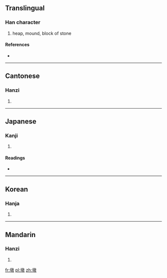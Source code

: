 ==Translingual==

===Han character===
{{Han char|rn=32|rad=土|as=12|sn=15|four=4814<sub>7</sub>|canj=土卜木大 (GYDK)}}

# heap, mound, block of stone

====References====
* {{Han ref|kx=0239.010|dkj=05470|dj=0478.030|hdz=10488.190|uh=58A9|ud=22697|bh=BC5B|bd=48219}}

----

==Cantonese==

===Hanzi===
{{yue-hanzi|jyut=|y=dan2, deun1}}

# {{defn|Cantonese|sort=土12}}

----

==Japanese==

===Kanji===
{{ja-kanji|grade=|rs=土12}}

# {{defn|Japanese|sort=土12}}

====Readings====
* {{ja-readings|on=[[とん]] (ton)|kun=}}

----

==Korean==

===Hanja===
{{ko-hanja|hangeul=돈|rv=don|mr=ton}}

# {{defn|Korean|sort=土12}}

----

==Mandarin==

===Hanzi===
{{cmn-hanzi|pin=[[dūn]] ([[dun1]])|wg=tun<sup>1</sup>}}

# {{defn|Mandarin|sort=土12}}

[[fr:墩]]
[[pl:墩]]
[[zh:墩]]